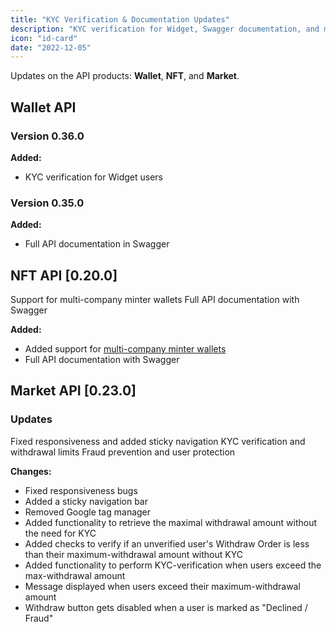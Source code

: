 ```yaml
---
title: "KYC Verification & Documentation Updates"
description: "KYC verification for Widget, Swagger documentation, and multi-company minter support"
icon: "id-card"
date: "2022-12-05"
---
```


Updates on the API products: **Wallet**, **NFT**, and **Market**.

## Wallet API

### Version 0.36.0

**Added:**
- KYC verification for Widget users

### Version 0.35.0

**Added:**
- Full API documentation in Swagger

## NFT API [0.20.0]

<CardGroup cols={2}>
  <Card title="Multi-Company Minters" icon="users">
    Support for multi-company minter wallets
  </Card>
  
  <Card title="Swagger Docs" icon="book">
    Full API documentation with Swagger
  </Card>
</CardGroup>

**Added:**
- Added support for [multi-company minter wallets](https://venly.readme.io/docs/speed-up-your-minting-process)
- Full API documentation with Swagger

## Market API [0.23.0]

### Updates

<CardGroup cols={3}>
  <Card title="UI Improvements" icon="paintbrush">
    Fixed responsiveness and added sticky navigation
  </Card>
  
  <Card title="KYC Features" icon="id-card">
    KYC verification and withdrawal limits
  </Card>
  
  <Card title="Security" icon="shield-check">
    Fraud prevention and user protection
  </Card>
</CardGroup>

**Changes:**
- Fixed responsiveness bugs
- Added a sticky navigation bar
- Removed Google tag manager
- Added functionality to retrieve the maximal withdrawal amount without the need for KYC
- Added checks to verify if an unverified user's Withdraw Order is less than their maximum-withdrawal amount without KYC
- Added functionality to perform KYC-verification when users exceed the max-withdrawal amount
- Message displayed when users exceed their maximum-withdrawal amount
- Withdraw button gets disabled when a user is marked as "Declined / Fraud"
